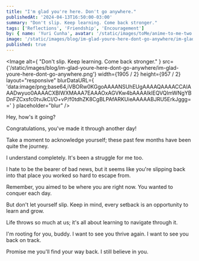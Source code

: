 ```yaml
---
title: "I'm glad you're here. Don't go anywhere."
publishedAt: '2024-04-13T16:50:00-03:00'
summary: "Don't slip. Keep learning. Come back stronger."
tags: ['Reflections', 'Friendship', 'Encouragement']
by: { name: 'Yuri Cunha', avatar: '/static/images/toMe/anime-to-me-two.png' }
image: '/static/images/blog/im-glad-youre-here-dont-go-anywhere/im-glad-youre-here-dont-go-anywhere.png'
published: true
---
```


<Image
  alt={
    "Don't slip. Keep learning. Come back stronger."
  }
  src={'/static/images/blog/im-glad-youre-here-dont-go-anywhere/im-glad-youre-here-dont-go-anywhere.png'}
  width={1905 / 2}
  height={957 / 2}
  layout="responsive"
  blurDataURL={
    'data:image/png;base64,iVBORw0KGgoAAAANSUhEUgAAAAQAAAACCAIAAADwyuo0AAAACXBIWXMAAA7EAAAOxAGVKw4bAAAAIklEQVQImWNgYBDnFZCxsfc0tvJkCI/O+vP/f0tdhZK8CgBLPAfARKUieAAAAABJRU5ErkJggg=='
  }
  placeholder="blur"
/>

Hey, how's it going?

Congratulations, you've made it through another day!

Take a moment to acknowledge yourself; these past few months have been quite the journey.

I understand completely. It's been a struggle for me too.

I hate to be the bearer of bad news, but it seems like you're slipping back into that place you worked so hard to escape from.

Remember, you aimed to be where you are right now. You wanted to conquer each day.

But don't let yourself slip. Keep in mind, every setback is an opportunity to learn and grow.

Life throws so much at us; it's all about learning to navigate through it.

I'm rooting for you, buddy. I want to see you thrive again. I want to see you back on track.

Promise me you'll find your way back. I still believe in you.